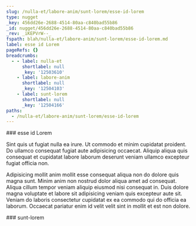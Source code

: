 ```yaml
---
slug: /nulla-et/labore-anim/sunt-lorem/esse-id-lorem
type: nugget
_key: 456dd26e-2688-4514-80aa-c840bad55b86
_id: nugget/456dd26e-2688-4514-80aa-c840bad55b86
_rev: _iKEPVrW--_
fspath: blah/nulla-et/labore-anim/sunt-lorem/esse-id-lorem.md
label: esse id Lorem
pageRefs: {}
breadcrumbs:
  - - label: nulla-et
      shortlabel: null
      _key: '12503610'
    - label: labore-anim
      shortlabel: null
      _key: '12504103'
    - label: sunt-lorem
      shortlabel: null
      _key: '12504166'
paths:
  - /nulla-et/labore-anim/sunt-lorem/esse-id-lorem
---
```


<NuggetArea>
<Nugget slug="/nulla-et/labore-anim/sunt-lorem/esse-id-lorem" type="nugget" _key="456dd26e-2688-4514-80aa-c840bad55b86" _id="nugget/456dd26e-2688-4514-80aa-c840bad55b86" _rev="_iKEPVrW--_" fspath="blah/nulla-et/labore-anim/sunt-lorem/esse-id-lorem.md" label="esse id Lorem" paths="/nulla-et/labore-anim/sunt-lorem/esse-id-lorem">
<NuggetBody>
### esse id Lorem

Sint quis ut fugiat nulla ea irure. Ut commodo et minim cupidatat proident. Do ullamco consequat fugiat aute adipisicing occaecat. Aliquip aliqua quis consequat et cupidatat labore laborum deserunt veniam ullamco excepteur fugiat officia non.

Adipisicing mollit anim mollit esse consequat aliqua non do dolore quis magna sunt. Minim anim non nostrud dolor aliqua amet ad consequat. Aliqua cillum tempor veniam aliquip eiusmod nisi consequat in. Duis dolore magna voluptate et labore sit adipisicing veniam quis excepteur aute sit. Veniam do laboris consectetur cupidatat ex ea commodo qui do officia ea laborum. Occaecat pariatur enim id velit velit sint in mollit et est non dolore.

</NuggetBody>
<Breadcrumbs>
<Crumbs>
<Crumb _key="12503610" label="nulla-et" /><Crumb _key="12504103" label="labore-anim" /><Crumb _key="12504166" label="sunt-lorem" />
</Crumbs>
</Breadcrumbs>
</Nugget>

<NuggetsInbound>
</NuggetsInbound>
<NuggetsOutbound>
</NuggetsOutbound>
</NuggetArea>
<PassagesInbound>
<Passage direction="inbound" type="passage" _key="12504166" _id="passage/12504166" _rev="_iKEPVrS---" label="sunt-lorem" passage="sunt-lorem" fspath="blah/nulla-et/labore-anim/sunt-lorem" paths="/nulla-et/labore-anim/sunt-lorem" slug="/nulla-et/labore-anim/sunt-lorem">
<NuggetBody>
### sunt-lorem

</NuggetBody>
<Breadcrumbs>
<Crumbs>
<Crumb _key="12503610" label="nulla-et" /><Crumb _key="12504103" label="labore-anim" />
</Crumbs>
</Breadcrumbs>
</Passage>

</PassagesInbound>
<PassagesOutbound>
</PassagesOutbound>